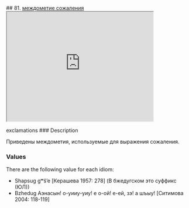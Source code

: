 ## 81. <a href =  'https://agricolamz.github.io/The_Circassian_Isoglosses_Database/81.html'>междометие сожаления</a><div class='box'><iframe src='https://agricolamz.github.io/The_Circassian_Isoglosses_Database/81.html' width = '400px' height = '300px'></iframe></div>exclamations
### Description

Приведены междометия, используемые для выражения сожаления.

### Values
There are the following value for each idiom:

* Shapsug  gʷš'e [Керашева 1957: 278] (В бжедугском это суффикс (ЮЛ))
* Bzhedug  Аэнасын! о-уииу-уиу! е о-ой! е-ей, зэ! а шъыу! [Ситимова 2004: 118-119] 

